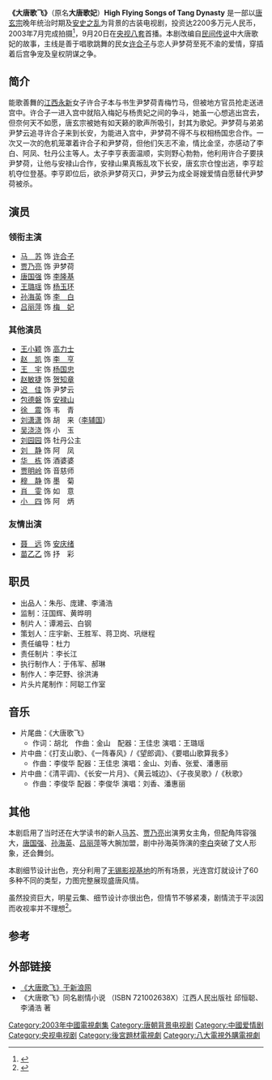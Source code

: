 {{电视节目信息框
| 名稱 = 大唐歌飞
| 原名 = 大唐歌妃
| 圖片 = High Flying Songs of Tang Dynasty.jpg
| 圖說 = 许合子与牡丹公主
| 分類 = 古装、传奇
| 原創者 = 
| 編劇 = 邱恒聪、李涌浩、王琛、邱抒芹
| 導演 = 陈洁、白钢
| 演出 = [[王璐瑶|王璐瑶]]、[[马苏|马苏]]、[[贾乃亮|贾乃亮]]、[[唐国强|唐国强]]、[[孙海英|孙海英]]
| 配音 = 
| 旁白 = 
| 主題曲 = 《红颜泪》（[[费玉清|费玉清]]演唱）
| 片尾曲 = 《大唐歌飞》（[[王璐瑶|王璐瑶]]演唱）
| 作曲 = 
| 國家 = {{PRC}}
| 語言 = [[普通话|普通话]]
| 季數 = 
| 集數 = 36集
| 每集列表 = 
| 製片人 = 白钢
| 執行製片 = 
| 制作公司 = 中央电视台影视部<br>[[江西电视台|江西电视台]]<br>[[中视传媒股份有限公司|中视传媒股份有限公司]]<br>北京市雅圣文化传播有限公司<br>同乐传媒投资有限公司
| 拍攝地 = [[无锡影视基地|无锡影视基地]]
| 攝像 = 
| 每集長 = 45分钟
| 頻道 = 
| 電視網 = [[央视八套|央视八套]]
| 視頻制式 = 
| 音頻制式 = 
| 開始 = 2003年9月20日
| 結束 = 2003年10月7日
| 先於 = 
| 後於 = 
| 相關劇集 = 
| 官方網站 = 
}}
'''《大唐歌飞》'''（原名'''大唐歌妃'''）'''High Flying Songs of Tang Dynasty''' 是一部以[[唐玄宗|唐玄宗]]晚年统治时期及[[安史之乱|安史之乱]]为背景的古装电视剧，投资达2200多万元人民币，2003年7月完成拍摄<ref>{{Cite web|title=唐国强孙海英吕丽萍联手 《大唐歌飞》近日杀青|url=http://ent.sina.com.cn/2003-07-11/1010169444.html|accessdate=2019-07-03|date=2003-07-11|publisher=新浪网|archive-date=2019-05-20|archive-url=https://web.archive.org/web/20190520191142/http://ent.sina.com.cn/2003-07-11/1010169444.html|dead-url=no}}</ref>，9月20日在[[中国中央电视台电视剧频道|央视八套]]首播。本剧改编自[[民俗|民间传说]]中大唐歌妃的故事，主线是善于唱歌跳舞的民女[[许和子|许合子]]与恋人尹梦荷至死不渝的爱情，穿插着后宫争宠及皇权阴谋之争。

== 简介 ==
能歌善舞的[[江西|江西]][[永新|永新]]女子许合子本与书生尹梦荷青梅竹马，但被地方官员抢走送进宫中。许合子一进入宫中就陷入梅妃与杨贵妃之间的争斗，她虽一心想逃出宫去，但奈何天不如愿，唐玄宗被她有如天籁的歌声所吸引，封其为歌妃。尹梦荷与弟弟尹梦云追寻许合子来到长安，为能进入宫中，尹梦荷不得不与权相杨国忠合作。一次又一次的危机笼罩着许合子和尹梦荷，但他们矢志不渝，情比金坚，亦感动了李白、阿凤、牡丹公主等人。太子李亨表面温顺，实则野心勃勃，他利用许合子要挟尹梦荷，让他与安禄山合作，安禄山果真叛乱攻下长安，唐玄宗仓惶出逃，李亨趁机夺位登基。李亨即位后，欲杀尹梦荷灭口，尹梦云为成全哥嫂爱情自愿替代尹梦荷被杀。

== 演员 ==
=== 领衔主演 ===
* [[马苏|马　苏]] 饰 [[许和子|许合子]]
* [[贾乃亮|贾乃亮]] 饰 尹梦荷
* [[唐国强|唐国强]] 饰 [[唐玄宗|李隆基]]
* [[王璐瑶|王璐瑶]] 饰 [[杨贵妃|杨玉环]]
* [[孙海英|孙海英]] 饰 [[李白|李　白]]
* [[吕丽萍|吕丽萍]] 饰 [[江采蘋|梅　妃]]

=== 其他演员 ===
* [[王小颖|王小颖]] 饰 [[高力士|高力士]]
* [[赵　凯|赵　凯]] 饰 [[唐肅宗|李　亨]]
* [[王　宇|王　宇]] 饰 [[杨国忠|杨国忠]]
* [[赵敏捷|赵敏捷]] 饰 [[贺知章|贺知章]]
* [[迟　佳|迟　佳]] 饰 尹梦云
* [[包德磐|包德磐]] 饰 [[安禄山|安禄山]]
* [[徐　震|徐　震]] 饰 韦　青
* [[刘潇潇|刘潇潇]] 饰 胡　来（[[李辅国|李辅国]]）
* [[吴浇浇|吴浇浇]] 饰 小　玉
* [[刘园园|刘园园]] 饰 牡丹公主
* [[刘　静|刘　静]] 饰 阿　凤
* [[华　栋|华　栋]] 饰 酒婆婆
* [[贾明岭|贾明岭]] 饰 音慈师
* [[穆　静|穆　静]] 饰 墨　菊
* [[肖　雯|肖　雯]] 饰 如　意
* [[小　四|小　四]] 饰 阿　炳

=== 友情出演 ===
* [[聂远|聂　远]] 饰 [[安庆绪|安庆绪]]　
* [[苗乙乙|苗乙乙]] 饰 抒　彩

== 职员 ==
* 出品人：朱彤、庞建、李涌浩
* 监制：汪国辉、黄晔明
* 制片人：谭湘云、白钢
* 策划人：庄宇新、王胜军、蒋卫岗、巩继程
* 责任编导：杜力
* 责任制片：李长江
* 执行制作人：于伟军、郝琳
* 制作人：李茫野、徐洪涛
* 片头片尾制作：阿聪工作室

== 音乐 ==
* 片尾曲：《大唐歌飞》
** 作词：胡北　作曲：金山　配器：王佳忠 演唱：王璐瑶 
* 片中曲：《打支山歌》、《一阵春风》/《望郎调》、《要唱山歌算我多》
** 作曲：李俊华 配器：王佳忠 演唱：金山、刘香、张爱、潘惠丽
* 片中曲：《清平调》、《长安一片月》、《黄云城边》、《子夜吴歌》/《秋歌》
** 作曲：李俊华 配器：李俊华 演唱：刘香、潘惠丽

== 其他 ==
本剧启用了当时还在大学读书的新人[[马苏|马苏]]、[[贾乃亮|贾乃亮]]出演男女主角，但配角阵容强大，[[唐国强|唐国强]]、[[孙海英|孙海英]]、[[吕丽萍|吕丽萍]]等大腕加盟，剧中孙海英饰演的[[李白|李白]]突破了文人形象，还会舞剑。

本剧细节设计出色，充分利用了[[无锡影视基地|无锡影视基地]]的所有场景，光连宫灯就设计了60多种不同的类型，力图完整展现盛唐风情。

虽然投资巨大，明星云集、细节设计亦很出色，但情节不够紧凑，剧情流于平淡因而收视率并不理想<ref>{{Cite web|title=丢了故事这个宝　《大唐歌飞》飞不高|url=http://ent.sina.com.cn/2003-10-01/0226209394.html|accessdate=2019-07-03|date=2003-10-01|publisher=新浪网|archive-url=https://web.archive.org/web/20190519035603/http://ent.sina.com.cn/2003-10-01/0226209394.html|archive-date=2019-05-19|dead-url=no}}</ref>。

== 参考 ==
{{reflist}}

== 外部链接 ==
* [http://data.ent.sina.com.cn/tv/1576.html 《大唐歌飞》于新浪网]{{Wayback|url=http://data.ent.sina.com.cn/tv/1576.html |date=20110916135636 }}
* 《大唐歌飞》同名剧情小说 （ISBN 721002638X）江西人民出版社 邱恒聪、李涌浩 著

{{2003年中國大陸古裝/民初電視劇}}
{{DEFAULTSORT:D大}}
[[Category:2003年中國電視劇集|Category:2003年中國電視劇集]]
[[Category:唐朝背景电视剧|Category:唐朝背景电视剧]]
[[Category:中國爱情剧|Category:中國爱情剧]]
[[Category:央视电视剧|Category:央视电视剧]]
[[Category:後宮題材電視劇|Category:後宮題材電視劇]]
[[Category:八大電視外購電視劇|Category:八大電視外購電視劇]]